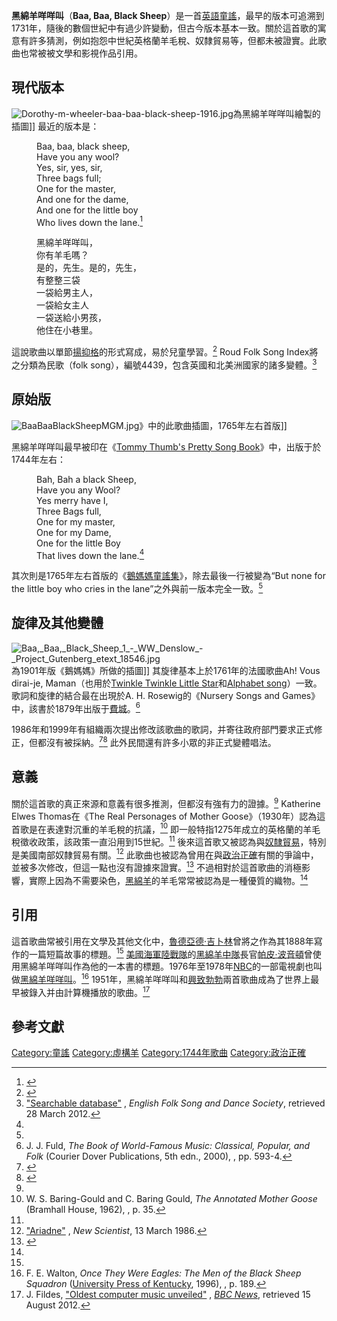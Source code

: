 {{Infobox song
| name          = 黑綿羊咩咩叫
| original_name = Baa, Baa, Black Sheep
| language      = en
| cover         = Baa_Baa_Black_Sheep.svg
| alt           = 黑綿羊咩咩叫樂譜
| caption       = 樂譜
| type          = nursery
| written       =
| published     = 約1744年
}}
'''黑綿羊咩咩叫'''（'''Baa, Baa, Black Sheep'''）是一首[[英語|英語]][[童謠|童謠]]，最早的版本可追溯到1731年，隨後的數個世紀中有過少許變動，但古今版本基本一致。關於這首歌的寓意有許多猜測，例如抱怨中世紀英格蘭羊毛稅、奴隸貿易等，但都未被證實。此歌曲也常被被文學和影視作品引用。

==現代版本==
[[File:Dorothy-m-wheeler-baa-baa-black-sheep-1916.jpg|thumb]]為黑綿羊咩咩叫繪製的插圖]]
最近的版本是：
{{MultiCol}}
:Baa, baa, black sheep,
:Have you any wool?
:Yes, sir, yes, sir,
:Three bags full;
:One for the master,
:And one for the dame,
:And one for the little boy
:Who lives down the lane.<ref name=opie1997>{{Cite book |first=I. |last=Opie |lastauthoramp=yes |first2=P. |last2=Opie |title=The Oxford Dictionary of Nursery Rhymes |url=https://archive.org/details/oxforddictionary0000unse_s0p8 |location= |publisher=Oxford University Press |origyear=1951 |edition=2nd |year=1997 |page=[https://archive.org/details/oxforddictionary0000unse_s0p8/page/88 88] |isbn=0-19-860088-7 }}</ref>
{{ColBreak}} 
:黑綿羊咩咩叫，
:你有羊毛嗎？
:是的，先生。是的，先生，
:有整整三袋
:一袋給男主人，
:一袋給女主人
:一袋送給小男孩，
:他住在小巷里。
{{EndMultiCol}}
這說歌曲以單節[[揚抑格|揚抑格]]的形式寫成，易於兒童學習。<ref name=Hunt1997>{{Cite book |first=P. |last=Hunt |lastauthoramp=yes |title=International Companion Encyclopedia of Children's Literature |location= |publisher=Routledge |year=1997 |page=174 |isbn=0-2031-6812-7}}</ref> Roud Folk Song Index將之分類為民歌（folk song），編號4439，包含英國和北美洲國家的諸多變體。<ref>[http://library.efdss.org/cgi-bin/query.cgi?index_roud=on&query=%22baa%20baa%22&start=5&output=Record&access=off "Searchable database"] {{Wayback|url=http://library.efdss.org/cgi-bin/query.cgi?index_roud=on&query=%22baa%20baa%22&start=5&output=Record&access=off |date=20140308194318 }}, ''English Folk Song and Dance Society'', retrieved 28 March 2012.</ref>

==原始版==
[[File:BaaBaaBlackSheepMGM.jpg|thumb]]》中的此歌曲插圖，1765年左右首版]]

黑綿羊咩咩叫最早被印在《[[Tommy_Thumb's_Pretty_Song_Book|Tommy Thumb's Pretty Song Book]]》中，出版于於1744年左右：
:Bah, Bah a black Sheep,
:Have you any Wool?
:Yes merry have I,
:Three Bags full,
:One for my master,
:One for my Dame,
:One for the little Boy
:That lives down the lane.<ref name=opie1997/>

其次則是1765年左右首版的《[[鵝媽媽|鵝媽媽童謠集]]》，除去最後一行被變為“But none for the little boy who cries in the lane”之外與前一版本完全一致。<ref name=opie1997/>

==旋律及其他變體==
{{Listen|filename=Baa, Baa, Blacksheep.ogg|title=Baa, Baa, Blacksheep|description=黑綿羊咩咩叫的旋律}}
[[Image:Baa,_Baa,_Black_Sheep_1_-_WW_Denslow_-_Project_Gutenberg_etext_18546.jpg|thumb]]為1901年版《鵝媽媽》所做的插圖]]
其旋律基本上於1761年的法國歌曲Ah! Vous dirai-je, Maman（也用於[[Twinkle_Twinkle_Little_Star|Twinkle Twinkle Little Star]]和[[字母歌|Alphabet song]]）一致。歌詞和旋律的結合最在出現於A. H. Rosewig的《Nursery Songs and Games》中，該書於1879年出版于[[費城|費城]]。<ref>J. J. Fuld, ''The Book of World-Famous Music: Classical, Popular, and Folk'' (Courier Dover Publications, 5th edn., 2000), {{ISBN|0-486-41475-2}}, pp. 593-4.</ref>

1986年和1999年有組織兩次提出修改該歌曲的歌詞，并寄往政府部門要求正式修正，但都沒有被採納。<ref name=Curran2005>{{Cite book |first=J. |last=Curran |first2=J. |last2=Petley |first3=I. |last3=Gaber |title=Culture wars: the media and the British left |location=Edinburgh |publisher=Edinburgh University Press |year=2005 |pages=85–107 |isbn=0-7486-1917-8 }}</ref><ref>{{Cite book |first=E. |last=Cashmore |title=Encyclopedia of Race and Ethnic Studies |location=London |publisher=Taylor & Francis |year=2004 |page=321 |isbn=0-415-28674-3 }}</ref> 此外民間還有許多小眾的非正式變體唱法。

==意義==

關於這首歌的真正來源和意義有很多推測，但都沒有強有力的證據。<ref name=opie1997/> Katherine Elwes Thomas在《The Real Personages of Mother Goose》（1930年）認為這首歌是在表達對沉重的羊毛稅的抗議，<ref name="C. Baring Gould 1962 p. 35">W. S. Baring-Gould and C. Baring Gould, ''The Annotated Mother Goose'' (Bramhall House, 1962), {{ISBN|0-517-02959-6}}, p. 35.</ref> 即一般特指1275年成立的英格蘭的羊毛稅徵收政策，該政策一直沿用到15世紀。<ref name=opie1997/> 後來這首歌又被認為與[[奴隸貿易|奴隸貿易]]，特別是美國南部奴隸貿易有關。<ref name=NewScientist1986>[http://books.google.co.uk/books?id=mYVNkaEJpz4C&pg=PA80&dq=baa+baa+black+sheep+wool+tax&hl=En&ei=k3VxT8j5LKfB0QWFq_kP&sa=X&oi=book_result&ct=book-thumbnail&redir_esc=y#v=onepage&q=baa%20baa%20black%20sheep%20wool%20tax&f=false "Ariadne"] {{Wayback|url=http://books.google.co.uk/books?id=mYVNkaEJpz4C&pg=PA80&dq=baa+baa+black+sheep+wool+tax&hl=En&ei=k3VxT8j5LKfB0QWFq_kP&sa=X&oi=book_result&ct=book-thumbnail&redir_esc=y#v=onepage&q=baa%20baa%20black%20sheep%20wool%20tax&f=false |date=20181211201951 }}, ''New Scientist'', 13 March 1986.</ref> 此歌曲也被認為曾用在與[[政治正確|政治正確]]有關的爭論中，並被多次修改，但這一點也沒有證據來證實。<ref>{{Cite book |first=J. |last=Lindon |title=Understanding Children's Play |url=https://archive.org/details/understandingchi0000lind |location=Cheltenham |publisher=Nelson Thornes |year=2001 |page=[https://archive.org/details/understandingchi0000lind/page/8 8] |isbn=0-7487-3970-X }}</ref> 不過相對於這首歌曲的消極影響，實際上因為不需要染色，[[黑綿羊|黑綿羊]]的羊毛常常被認為是一種優質的織物。<ref name=NewScientist1986/>

==引用==
這首歌曲常被引用在文學及其他文化中，[[魯德亞德·吉卜林|魯德亞德·吉卜林]]曾將之作為其1888年寫作的一篇短篇故事的標題。<ref name="C. Baring Gould 1962 p. 35"/> [[美國海軍陸戰隊|美國海軍陸戰隊]]的[[VMA-214|黑綿羊中隊]]長官[[帕皮·波音頓|帕皮·波音頓]]曾使用黑綿羊咩咩叫作為他的一本書的標題。1976年至1978年[[全國廣播公司|NBC]]的一部電視劇也叫做[[黑綿羊咩咩叫_(電視劇)|黑綿羊咩咩叫]]。<ref>F. E. Walton, ''Once They Were Eagles: The Men of the Black Sheep Squadron'' ([[University_Press_of_Kentucky|University Press of Kentucky]], 1996), {{ISBN|0-8131-0875-6}}, p. 189.</ref> 1951年，黑綿羊咩咩叫和[[興致勃勃|興致勃勃]]兩首歌曲成為了世界上最早被錄入并由計算機播放的歌曲。<ref>J. Fildes, [http://news.bbc.co.uk/1/hi/technology/7458479.stm "Oldest computer music unveiled"] {{WebCite|url=https://www.webcitation.org/6IIg3asV5?url=http://www.csiro.au/science/ps4f |date=20130722105711 |dateformat=iso }}, ''[[BBC_News|BBC News]]'', retrieved 15 August 2012.</ref>

==參考文獻==
{{Reflist|30em}}

[[Category:童謠|Category:童謠]]
[[Category:虛構羊|Category:虛構羊]]
[[Category:1744年歌曲|Category:1744年歌曲]]
[[Category:政治正確|Category:政治正確]]